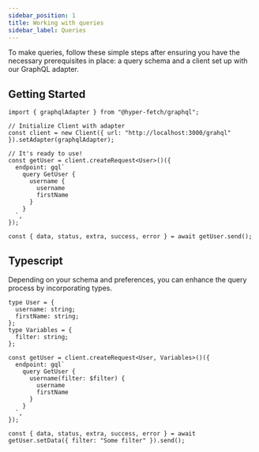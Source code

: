 ```yaml
---
sidebar_position: 1
title: Working with queries
sidebar_label: Queries
---
```


To make queries, follow these simple steps after ensuring you have the necessary prerequisites in place: a query schema
and a client set up with our GraphQL adapter.

## Getting Started

```tsx
import { graphqlAdapter } from "@hyper-fetch/graphql";

// Initialize Client with adapter
const client = new Client({ url: "http://localhost:3000/grahql" }).setAdapter(graphqlAdapter);

// It's ready to use!
const getUser = client.createRequest<User>()({
  endpoint: gql`
    query GetUser {
      username {
        username
        firstName
      }
    }
  `,
});

const { data, status, extra, success, error } = await getUser.send();
```

## Typescript

Depending on your schema and preferences, you can enhance the query process by incorporating types.

```tsx
type User = {
  username: string;
  firstName: string;
};
type Variables = {
  filter: string;
};

const getUser = client.createRequest<User, Variables>()({
  endpoint: gql`
    query GetUser {
      username(filter: $filter) {
        username
        firstName
      }
    }
  `,
});

const { data, status, extra, success, error } = await getUser.setData({ filter: "Some filter" }).send();
```

